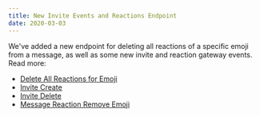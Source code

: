 ```yaml
---
title: New Invite Events and Reactions Endpoint
date: 2020-03-03
---
```


We've added a new endpoint for deleting all reactions of a specific emoji from a message, as well as some new invite and reaction gateway events. Read more:

- [Delete All Reactions for Emoji](#DOCS_RESOURCES_CHANNEL/delete-all-reactions-for-emoji)
- [Invite Create](#DOCS_TOPICS_GATEWAY_EVENTS/invite-create)
- [Invite Delete](#DOCS_TOPICS_GATEWAY_EVENTS/invite-delete)
- [Message Reaction Remove Emoji](#DOCS_TOPICS_GATEWAY_EVENTS/message-reaction-remove-emoji)

